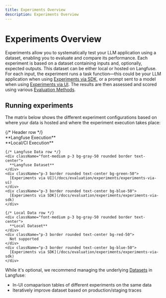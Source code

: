 ```yaml
---
title: Experiments Overview
description: Experiments Overview
---
```


# Experiments Overview

Experiments allow you to systematically test your LLM application using a dataset, enabling you to evaluate and compare its performance. Each experiment is based on a dataset containing inputs and, optionally, expected outputs. This dataset can be either local or hosted on Langfuse. For each input, the experiment runs a task function—this could be your LLM application when using [Experiments via SDK](/docs/evaluation/experiments/experiments-via-sdk), or a prompt sent to a model when using [Experiments via UI](/docs/evaluation/experiments/experiments-via-ui). The results are then assessed and scored using various [Evaluation Methods](/docs/evaluation/evaluation-methods/llm-as-a-judge).

## Running experiments

The matrix below shows the different experiment configurations based on where your data is hosted and where the experiment execution takes place:

<div className="my-6">
  <div className="grid grid-cols-3 gap-2 max-w-2xl">
    {/* Header row */}
    <div></div>
    <div className="text-center font-medium p-3 bg-gray-50 rounded border">
      **Langfuse Execution**
    </div>
    <div className="text-center font-medium p-3 bg-gray-50 rounded border">
      **Local/CI Execution**
    </div>

    {/* Langfuse Data row */}
    <div className="font-medium p-3 bg-gray-50 rounded border text-center">
      **Langfuse Dataset**
    </div>
    <div className="p-3 border rounded text-center bg-green-50">
      [Experiments via UI](/docs/evaluation/experiments/experiments-via-ui)
    </div>
    <div className="p-3 border rounded text-center bg-blue-50">
      [Experiments via SDK](/docs/evaluation/experiments/experiments-via-sdk)
    </div>

    {/* Local Data row */}
    <div className="font-medium p-3 bg-gray-50 rounded border text-center">
      **Local Dataset**
    </div>
    <div className="p-3 border rounded text-center bg-red-50">
      Not supported
    </div>
    <div className="p-3 border rounded text-center bg-blue-50">
      [Experiments via SDK](/docs/evaluation/experiments/experiments-via-sdk)
    </div>

  </div>
</div>

<Callout type="info">

While it's optional, we recommend managing the underlying [Datasets](/docs/evaluation/experiments/datasets) in Langfuse:

- In-UI comaparison tables of different experiments on the same data
- Iteratively improve dataset based on production/staging traces

</Callout>
